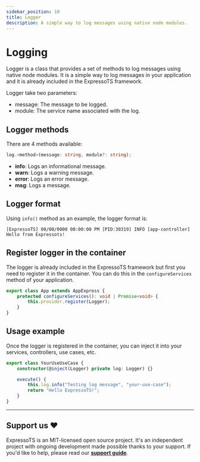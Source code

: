 ```yaml
---
sidebar_position: 10
title: Logger
description: A simple way to log messages using native node modules.
---
```


# Logging

Logger is a class that provides a set of methods to log messages using native node modules. It is a simple way to log messages in your application and it is already included in the ExpressoTS framework.

Logger take two parameters:

-   message: The message to be logged.
-   module: The service name associated with the log.

## Logger methods

There are 4 methods available:

```typescript title="Logger usage"
log.<method>(message: string, module?: string);
```

-   **info**: Logs an informational message.
-   **warn**: Logs a warning message.
-   **error**: Logs an error message.
-   **msg**: Logs a message.

## Logger format

Using `info()` method as an example, the logger format is:

```
[ExpressoTS] 00/00/0000 00:00:00 PM [PID:30319] INFO [app-controller] Hello from Expressots!
```

## Register logger in the container

The logger is already included in the ExpressoTS framework but first you need to register it in the container. You can do this in the `configureServices` method of your application.

```typescript
export class App extends AppExpress {
    protected configureServices(): void | Promise<void> {
        this.provider.register(Logger);
    }
}
```

## Usage example

Once the logger is registered in the container, you can inject it into your services, controllers, use cases, etc.

```typescript
export class YourUseUseCase {
    constructor(@inject(Logger) private log: Logger) {}

    execute() {
        this.log.info("Testing log message", "your-use-case");
        return "Hello ExpressoTS!";
    }
}
```

---

## Support us ❤️

ExpressoTS is an MIT-licensed open source project. It's an independent project with ongoing development made possible thanks to your support.
If you'd like to help, please read our **[support guide](../support-us.mdx)**.
